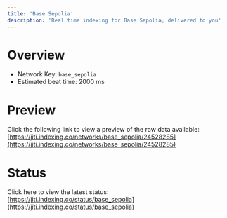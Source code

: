 ```yaml
---
title: 'Base Sepolia'
description: 'Real time indexing for Base Sepolia; delivered to you'
---
```


# Overview
- Network Key: `base_sepolia`
- Estimated beat time: 2000 ms

# Preview
Click the following link to view a preview of the raw data available: [https://jiti.indexing.co/networks/base_sepolia/24528285](https://jiti.indexing.co/networks/base_sepolia/24528285)

# Status
Click here to view the latest status: [https://jiti.indexing.co/status/base_sepolia](https://jiti.indexing.co/status/base_sepolia)
